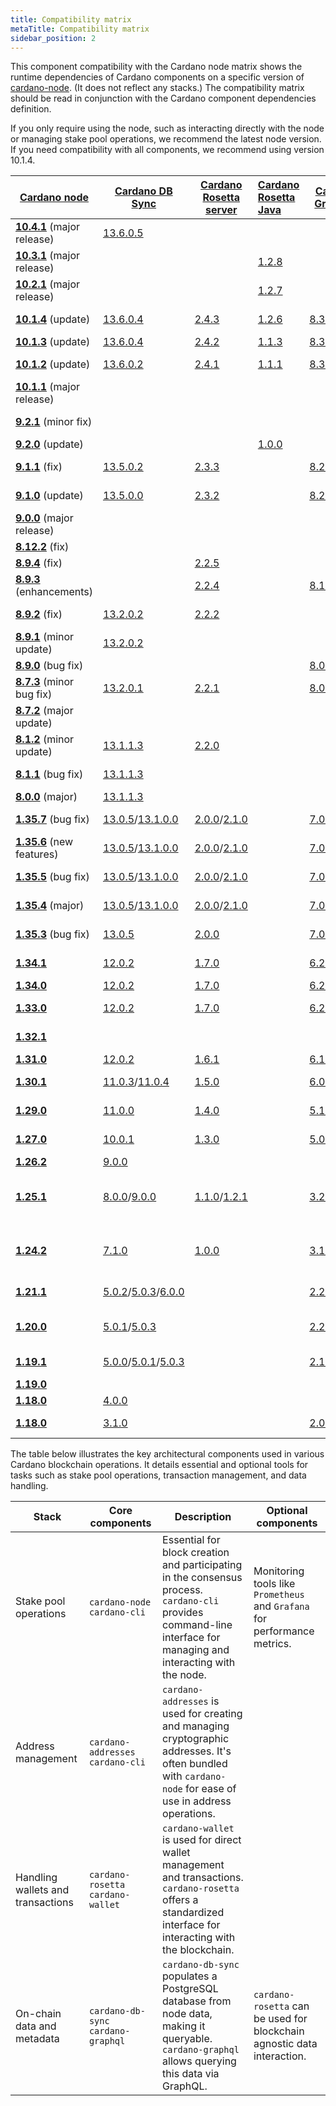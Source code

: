 ```yaml
---
title: Compatibility matrix
metaTitle: Compatibility matrix
sidebar_position: 2
---
```


This сomponent compatibility with the Cardano node matrix shows the runtime dependencies of Cardano components on a specific version of
[cardano-node](https://github.com/IntersectMBO/cardano-node/releases). (It
does not reflect any stacks.) The compatibility matrix should be read in
conjunction with the Cardano component dependencies definition.

If you only require using the node, such as interacting directly with the node
or managing stake pool operations, we recommend the latest node version.
If you need compatibility with all components, we recommend using
version 10.1.4.

| [Cardano node](https://github.com/IntersectMBO/cardano-node/releases)                          | [Cardano DB Sync](https://github.com/IntersectMBO/cardano-db-sync/releases)                                                                                                                                                         | [Cardano Rosetta server](https://github.com/cardano-foundation/cardano-rosetta/releases)                                                                            | [Cardano Rosetta Java](https://github.com/cardano-foundation/cardano-rosetta-java)     | [Cardano GraphQL](https://github.com/cardano-foundation/cardano-graphql/releases)                                                                                   | [Cardano wallet](https://github.com/cardano-foundation/cardano-wallet/releases)                                                                                                         |
|------------------------------------------------------------------------------------------------|-------------------------------------------------------------------------------------------------------------------------------------------------------------------------------------------------------------------------------------|---------------------------------------------------------------------------------------------------------------------------------------------------------------------|:---------------------------------------------------------------------------------------|---------------------------------------------------------------------------------------------------------------------------------------------------------------------|-----------------------------------------------------------------------------------------------------------------------------------------------------------------------------------------|
| **[10.4.1](https://github.com/IntersectMBO/cardano-node/releases/tag/10.4.1)** (major release) | [13.6.0.5](https://github.com/IntersectMBO/cardano-db-sync/releases/tag/13.6.0.5)
| **[10.3.1](https://github.com/IntersectMBO/cardano-node/releases/tag/10.3.1)** (major release) |                                                                                                                                                                                                                                     |                                                                                                                                                                     | [1.2.8](https://github.com/cardano-foundation/cardano-rosetta-java/releases/tag/1.2.8) |                                                                                                                                                                     | 
| **[10.2.1](https://github.com/IntersectMBO/cardano-node/releases/tag/10.2.1)** (major release) |                                                                                                                                                                                                                                     |                                                                                                                                                                     | [1.2.7](https://github.com/cardano-foundation/cardano-rosetta-java/releases/tag/1.2.7) |                                                                                                                                                                     | [v2025-03-31](https://github.com/cardano-foundation/cardano-wallet/releases/tag/v2025-03-31)
| **[10.1.4](https://github.com/IntersectMBO/cardano-node/releases/tag/10.1.4)** (update)        | [13.6.0.4](https://github.com/IntersectMBO/cardano-db-sync/releases/tag/13.6.0.4)                                                                                                                                                   | [2.4.3](https://github.com/cardano-foundation/cardano-rosetta/releases/tag/2.4.3)                                                                                   | [1.2.6](https://github.com/cardano-foundation/cardano-rosetta-java/releases/tag/1.2.6) | [8.3.3](https://github.com/cardano-foundation/cardano-graphql/releases/tag/8.3.3)                                                                                   | [v2025-03-04](https://github.com/cardano-foundation/cardano-wallet/releases/tag/v2025-03-04)                                                                                            |                                                                                                                                                                                |
| **[10.1.3](https://github.com/IntersectMBO/cardano-node/releases/tag/10.1.3)** (update)        | [13.6.0.4](https://github.com/IntersectMBO/cardano-db-sync/releases/tag/13.6.0.4)                                                                                                                                                   | [2.4.2](https://github.com/cardano-foundation/cardano-rosetta/releases/tag/2.4.2)                                                                                   | [1.1.3](https://github.com/cardano-foundation/cardano-rosetta-java/releases/tag/1.1.3) | [8.3.2](https://github.com/cardano-foundation/cardano-graphql/releases/tag/8.3.2)                                                                                   |                                                                                                                                                                                         |
| **[10.1.2](https://github.com/IntersectMBO/cardano-node/releases/tag/10.1.2)** (update)        | [13.6.0.2](https://github.com/IntersectMBO/cardano-db-sync/releases/tag/13.6.0.2)                                                                                                                                                   | [2.4.1](https://github.com/cardano-foundation/cardano-rosetta/releases/tag/2.4.1)                                                                                   | [1.1.1](https://github.com/cardano-foundation/cardano-rosetta-java/releases/tag/1.1.1) | [8.3.0](https://github.com/cardano-foundation/cardano-graphql/releases/tag/8.3.0)                                                                                   | [v2024-11-18](https://github.com/cardano-foundation/cardano-wallet/releases/tag/v2024-11-18)                                                                                            |                                                                                                                                                                                                                                     | [2.4.0](https://github.com/cardano-foundation/cardano-rosetta/releases/tag/2.4.0)                                                                                   | [1.1.0](https://github.com/cardano-foundation/cardano-rosetta-java/releases/tag/1.1.0) | [8.3.0](https://github.com/cardano-foundation/cardano-graphql/releases/tag/8.3.0)                                                                                   | [v2024-11-18](https://github.com/cardano-foundation/cardano-wallet/releases/tag/v2024-11-18)                                                                                            |
| **[10.1.1](https://github.com/IntersectMBO/cardano-node/releases/tag/10.1.1)** (major release) |                                                                                                                                                                                                                                     |                                                                                                                                                                     |                                                                                        |                                                                                                                                                                     |                                                                                                                                                                                         |
| **[9.2.1](https://github.com/IntersectMBO/cardano-node/releases/tag/9.2.1)** (minor fix)       |                                                                                                                                                                                                                                     |                                                                                                                                                                     |                                                                                        |                                                                                                                                                                     | [v2024-09-29](https://github.com/cardano-foundation/cardano-wallet/releases/tag/v2024-09-29)                                                                                            |
| **[9.2.0](https://github.com/IntersectMBO/cardano-node/releases/tag/9.2.0)** (update)          |                                                                                                                                                                                                                                     |                                                                                                                                                                     | [1.0.0](https://github.com/cardano-foundation/cardano-rosetta-java/releases/tag/1.0.0) |                                                                                                                                                                     |                                                                                                                                                                                         |
| **[9.1.1](https://github.com/IntersectMBO/cardano-node/releases/tag/9.1.1)** (fix)             | [13.5.0.2](https://github.com/IntersectMBO/cardano-db-sync/releases/tag/13.5.0.2)                                                                                                                                                   | [2.3.3](https://github.com/cardano-foundation/cardano-rosetta/releases/tag/2.3.3)                                                                                   |                                                                                        | [8.2.2](https://github.com/cardano-foundation/cardano-graphql/releases/tag/8.2.2)                                                                                   | [v2024-09-03](https://github.com/cardano-foundation/cardano-wallet/releases/tag/v2024-09-03)                                                                                            |
| **[9.1.0](https://github.com/IntersectMBO/cardano-node/releases/tag/9.1.0)** (update)          | [13.5.0.0](https://github.com/IntersectMBO/cardano-db-sync/releases/tag/13.5.0.0)                                                                                                                                                   | [2.3.2](https://github.com/cardano-foundation/cardano-rosetta/releases/tag/2.3.2)                                                                                   |                                                                                        | [8.2.1](https://github.com/cardano-foundation/cardano-graphql/releases/tag/8.2.1)                                                                                   | [v2024-08-11](https://github.com/cardano-foundation/cardano-wallet/releases/tag/v2024-08-11)                                                                                            |
| **[9.0.0](https://github.com/IntersectMBO/cardano-node/releases/tag/9.0.0)** (major release)   |                                                                                                                                                                                                                                     |                                                                                                                                                                     |                                                                                        |                                                                                                                                                                     |                                                                                                                                                                                         |
| **[8.12.2](https://github.com/IntersectMBO/cardano-node/releases/tag/8.12.2)** (fix)           |                                                                                                                                                                                                                                     |                                                                                                                                                                     |                                                                                        |                                                                                                                                                                     |                                                                                                                                                                                         |
| **[8.9.4](https://github.com/IntersectMBO/cardano-node/releases/tag/8.9.4)** (fix)             |                                                                                                                                                                                                                                     | [2.2.5](https://github.com/cardano-foundation/cardano-rosetta/releases/tag/2.2.5)                                                                                   |                                                                                        |                                                                                                                                                                     |                                                                                                                                                                                         |
| **[8.9.3](https://github.com/IntersectMBO/cardano-node/releases/tag/8.9.3)** (enhancements)    |                                                                                                                                                                                                                                     | [2.2.4](https://github.com/cardano-foundation/cardano-rosetta/releases/tag/2.2.4)                                                                                   |                                                                                        | [8.1.0](https://github.com/cardano-foundation/cardano-graphql/releases/tag/8.1.0)                                                                                   |                                                                                                                                                                                         |
| **[8.9.2](https://github.com/IntersectMBO/cardano-node/releases/tag/8.9.2)** (fix)             | [13.2.0.2](https://github.com/IntersectMBO/cardano-db-sync/releases/tag/13.2.0.2)                                                                                                                                                   | [2.2.2](https://github.com/cardano-foundation/cardano-rosetta/releases/tag/2.2.2)                                                                                   |                                                                                        |                                                                                                                                                                     | [2024-05-05](https://github.com/cardano-foundation/cardano-wallet/releases/tag/v2024-05-05)                                                                                             |
| **[8.9.1](https://github.com/IntersectMBO/cardano-node/releases/tag/8.9.1)** (minor update)    | [13.2.0.2](https://github.com/IntersectMBO/cardano-db-sync/releases/tag/13.2.0.2)                                                                                                                                                   |                                                                                                                                                                     |                                                                                        |                                                                                                                                                                     | [2024-03-27](https://github.com/cardano-foundation/cardano-wallet/releases/tag/v2024-03-27)                                                                                             |
| **[8.9.0](https://github.com/IntersectMBO/cardano-node/releases/tag/8.9.0)** (bug fix)         |                                                                                                                                                                                                                                     |                                                                                                                                                                     |                                                                                        | [8.0.3](https://github.com/cardano-foundation/cardano-graphql/releases/tag/8.0.3)                                                                                   |                                                                                                                                                                                         |
| **[8.7.3](https://github.com/IntersectMBO/cardano-node/releases/tag/8.7.3)** (minor bug fix)   | [13.2.0.1](https://github.com/IntersectMBO/cardano-db-sync/releases/tag/13.2.0.1)                                                                                                                                                   | [2.2.1](https://github.com/cardano-foundation/cardano-rosetta/releases/tag/2.2.1)                                                                                   |                                                                                        | [8.0.1](https://github.com/cardano-foundation/cardano-graphql/releases/tag/8.0.1)/[8.0.2](https://github.com/cardano-foundation/cardano-graphql/releases/tag/8.0.2) | [2024-03-01](https://github.com/cardano-foundation/cardano-wallet/releases/tag/v2024-03-01)                                                                                             |
| **[8.7.2](https://github.com/IntersectMBO/cardano-node/releases/tag/8.7.2)** (major update)    |                                                                                                                                                                                                                                     |                                                                                                                                                                     |                                                                                        |                                                                                                                                                                     |                                                                                                                                                                                         |
| **[8.1.2](https://github.com/IntersectMBO/cardano-node/releases/tag/8.1.2)** (minor update)    | [13.1.1.3](https://github.com/IntersectMBO/cardano-db-sync/releases/tag/13.1.1.3)                                                                                                                                                   | [2.2.0](https://github.com/cardano-foundation/cardano-rosetta/releases/tag/2.2.0)                                                                                   |                                                                                        |                                                                                                                                                                     | [2024-12-18](https://github.com/cardano-foundation/cardano-wallet/releases/tag/v2023-12-18)                                                                                             |
| **[8.1.1](https://github.com/IntersectMBO/cardano-node/releases/tag/8.1.1)** (bug fix)         | [13.1.1.3](https://github.com/IntersectMBO/cardano-db-sync/releases/tag/13.1.1.3)                                                                                                                                                   |                                                                                                                                                                     |                                                                                        |                                                                                                                                                                     | [2023-07-18](https://github.com/cardano-foundation/cardano-wallet/releases/tag/v2023-07-18)                                                                                             |
| **[8.0.0](https://github.com/IntersectMBO/cardano-node/releases/tag/8.0.0)** (major)           | [13.1.1.3](https://github.com/IntersectMBO/cardano-db-sync/releases/tag/13.1.1.3)                                                                                                                                                   |                                                                                                                                                                     |                                                                                        |                                                                                                                                                                     |                                                                                                                                                                                         |
| **[1.35.7](https://github.com/IntersectMBO/cardano-node/releases/tag/1.35.7)** (bug fix)       | [13.0.5](https://github.com/IntersectMBO/cardano-db-sync/releases/tag/13.0.5)/[13.1.0.0](https://github.com/IntersectMBO/cardano-db-sync/releases/tag/13.1.0.0)                                                                     | [2.0.0](https://github.com/cardano-foundation/cardano-rosetta/releases/tag/2.0.0)/[2.1.0](https://github.com/cardano-foundation/cardano-rosetta/releases/tag/2.1.0) |                                                                                        | [7.0.2](https://github.com/cardano-foundation/cardano-graphql/releases/tag/7.0.2)/[8.0.0](https://github.com/cardano-foundation/cardano-graphql/releases/tag/8.0.0) | [2022-12-14](https://github.com/cardano-foundation/cardano-wallet/releases/tag/v2022-12-14)                                                                                             |
| **[1.35.6](https://github.com/IntersectMBO/cardano-node/releases/tag/1.35.6)** (new features)  | [13.0.5](https://github.com/IntersectMBO/cardano-db-sync/releases/tag/13.0.5)/[13.1.0.0](https://github.com/IntersectMBO/cardano-db-sync/releases/tag/13.1.0.0)                                                                     | [2.0.0](https://github.com/cardano-foundation/cardano-rosetta/releases/tag/2.0.0)/[2.1.0](https://github.com/cardano-foundation/cardano-rosetta/releases/tag/2.1.0) |                                                                                        | [7.0.2](https://github.com/cardano-foundation/cardano-graphql/releases/tag/7.0.2)/[8.0.0](https://github.com/cardano-foundation/cardano-graphql/releases/tag/8.0.0) | [2022-12-14](https://github.com/cardano-foundation/cardano-wallet/releases/tag/v2022-12-14)                                                                                             |
| **[1.35.5](https://github.com/IntersectMBO/cardano-node/releases/tag/1.35.5)** (bug fix)       | [13.0.5](https://github.com/IntersectMBO/cardano-db-sync/releases/tag/13.0.5)/[13.1.0.0](https://github.com/IntersectMBO/cardano-db-sync/releases/tag/13.1.0.0)                                                                     | [2.0.0](https://github.com/cardano-foundation/cardano-rosetta/releases/tag/2.0.0)/[2.1.0](https://github.com/cardano-foundation/cardano-rosetta/releases/tag/2.1.0) |                                                                                        | [7.0.2](https://github.com/cardano-foundation/cardano-graphql/releases/tag/7.0.2)/[8.0.0](https://github.com/cardano-foundation/cardano-graphql/releases/tag/8.0.0) | [2022-12-14](https://github.com/cardano-foundation/cardano-wallet/releases/tag/v2022-12-14)                                                                                             |
| **[1.35.4](https://github.com/IntersectMBO/cardano-node/releases/tag/1.35.4)** (major)         | [13.0.5](https://github.com/IntersectMBO/cardano-db-sync/releases/tag/13.0.5)/[13.1.0.0](https://github.com/IntersectMBO/cardano-db-sync/releases/tag/13.1.0.0)                                                                     | [2.0.0](https://github.com/cardano-foundation/cardano-rosetta/releases/tag/2.0.0)/[2.1.0](https://github.com/cardano-foundation/cardano-rosetta/releases/tag/2.1.0) |                                                                                        | [7.0.2](https://github.com/cardano-foundation/cardano-graphql/releases/tag/7.0.2)/[8.0.0](https://github.com/cardano-foundation/cardano-graphql/releases/tag/8.0.0) | [2022-12-14](https://github.com/cardano-foundation/cardano-wallet/releases/tag/v2022-12-14)                                                                                             |
| **[1.35.3](https://github.com/IntersectMBO/cardano-node/releases/tag/1.35.3)** (bug fix)       | [13.0.5](https://github.com/IntersectMBO/cardano-db-sync/releases/tag/13.0.5)                                                                                                                                                       | [2.0.0](https://github.com/cardano-foundation/cardano-rosetta/releases/tag/2.0.0)                                                                                   |                                                                                        | [7.0.2](https://github.com/cardano-foundation/cardano-graphql/releases/tag/7.0.2)                                                                                   | [2022-10-06](https://github.com/cardano-foundation/cardano-wallet/releases/tag/v2022-10-06)                                                                                             |
| **[1.34.1](https://github.com/IntersectMBO/cardano-node/releases/tag/1.34.1)**                 | [12.0.2](https://github.com/IntersectMBO/cardano-db-sync/releases/tag/12.0.2)                                                                                                                                                       | [1.7.0](https://github.com/cardano-foundation/cardano-rosetta/releases/tag/1.7.0)                                                                                   |                                                                                        | [6.2.0](https://github.com/cardano-foundation/cardano-graphql/releases/tag/6.2.0)                                                                                   | [2022-05-27](https://github.com/cardano-foundation/cardano-wallet/releases/tag/v2022-05-27)                                                                                             |
| **[1.34.0](https://github.com/IntersectMBO/cardano-node/releases/tag/1.34.0)**                 | [12.0.2](https://github.com/IntersectMBO/cardano-db-sync/releases/tag/12.0.2)                                                                                                                                                       | [1.7.0](https://github.com/cardano-foundation/cardano-rosetta/releases/tag/1.7.0)                                                                                   |                                                                                        | [6.2.0](https://github.com/cardano-foundation/cardano-graphql/releases/tag/6.2.0)                                                                                   |                                                                                                                                                                                         |
| **[1.33.0](https://github.com/IntersectMBO/cardano-node/releases/tag/1.33.0)**                 | [12.0.2](https://github.com/IntersectMBO/cardano-db-sync/releases/tag/12.0.2)                                                                                                                                                       | [1.7.0](https://github.com/cardano-foundation/cardano-rosetta/releases/tag/1.7.0)                                                                                   |                                                                                        | [6.2.0](https://github.com/cardano-foundation/cardano-graphql/releases/tag/6.2.0)                                                                                   | [2022-01-18](https://github.com/cardano-foundation/cardano-wallet/releases/tag/v2022-01-18)                                                                                             |
| **[1.32.1](https://github.com/IntersectMBO/cardano-node/releases/tag/1.32.1)**                 |                                                                                                                                                                                                                                     |                                                                                                                                                                     |                                                                                        |                                                                                                                                                                     | [2021-12-15](https://github.com/cardano-foundation/cardano-wallet/releases/tag/v2021-12-15)                                                                                             |
| **[1.31.0](https://github.com/IntersectMBO/cardano-node/releases/tag/1.31.0)**                 | [12.0.2](https://github.com/IntersectMBO/cardano-db-sync/releases/tag/12.0.2)                                                                                                                                                       | [1.6.1](https://github.com/cardano-foundation/cardano-rosetta/releases/tag/1.6.1)                                                                                   |                                                                                        | [6.1.0](https://github.com/cardano-foundation/cardano-graphql/releases/tag/6.1.0)                                                                                   |                                                                                                                                                                                         |
| **[1.30.1](https://github.com/IntersectMBO/cardano-node/releases/tag/1.30.1)**                 | [11.0.3](https://github.com/IntersectMBO/cardano-db-sync/releases/tag/11.0.3)/[11.0.4](https://github.com/IntersectMBO/cardano-db-sync/releases/tag/11.0.4)                                                                         | [1.5.0](https://github.com/cardano-foundation/cardano-rosetta/releases/tag/1.5.0)                                                                                   |                                                                                        | [6.0.0](https://github.com/cardano-foundation/cardano-graphql/releases/tag/6.0.0)                                                                                   | [2021-11-11 ](https://github.com/cardano-foundation/cardano-wallet/releases/tag/v2021-11-11)                                                                                            |
| **[1.29.0](https://github.com/IntersectMBO/cardano-node/releases/tag/1.29.0)**                 | [11.0.0](https://github.com/IntersectMBO/cardano-db-sync/releases/tag/11.0.0)                                                                                                                                                       | [1.4.0](https://github.com/cardano-foundation/cardano-rosetta/releases/tag/1.4.0)                                                                                   |                                                                                        | [5.1.0](https://github.com/cardano-foundation/cardano-graphql/releases/tag/5.1.0)                                                                                   | [2021-09-09](https://github.com/cardano-foundation/cardano-wallet/releases/tag/v2021-09-09)                                                                                             |
| **[1.27.0](https://github.com/IntersectMBO/cardano-node/releases/tag/1.27.0)**                 | [10.0.1](https://github.com/IntersectMBO/cardano-db-sync/releases/tag/10.0.1)                                                                                                                                                       | [1.3.0](https://github.com/cardano-foundation/cardano-rosetta/releases/tag/1.3.0)                                                                                   |                                                                                        | [5.0.0](https://github.com/cardano-foundation/cardano-graphql/releases/tag/5.0.0)                                                                                   | [2021-06-11](https://github.com/cardano-foundation/cardano-wallet/releases/tag/v2021-06-11)                                                                                             |
| **[1.26.2](https://github.com/IntersectMBO/cardano-node/releases/tag/1.26.2)**                 | [9.0.0](https://github.com/IntersectMBO/cardano-db-sync/releases/tag/9.0.0)                                                                                                                                                         |                                                                                                                                                                     |                                                                                        |                                                                                                                                                                     |                                                                                                                                                                                         |
| **[1.25.1](https://github.com/IntersectMBO/cardano-node/releases/tag/1.25.1)**                 | [8.0.0](https://github.com/IntersectMBO/cardano-db-sync/releases/tag/8.0.0)/[9.0.0](https://github.com/IntersectMBO/cardano-db-sync/releases/tag/9.0.0)                                                                             | [1.1.0](https://github.com/cardano-foundation/cardano-rosetta/releases/tag/1.1.0)/[1.2.1](https://github.com/cardano-foundation/cardano-rosetta/releases/tag/1.2.1) |                                                                                        | [3.2.0](https://github.com/cardano-foundation/cardano-graphql/releases/tag/3.2.0)                                                                                   | [2021-02-12](https://github.com/cardano-foundation/cardano-wallet/releases/tag/v2021-02-12)/[2021-02-15](https://github.com/cardano-foundation/cardano-wallet/releases/tag/v2021-02-15) |
| **[1.24.2](https://github.com/IntersectMBO/cardano-node/releases/tag/1.24.2)**                 | [7.1.0](https://github.com/IntersectMBO/cardano-db-sync/releases/tag/7.1.0)                                                                                                                                                         | [1.0.0](https://github.com/cardano-foundation/cardano-rosetta/releases/tag/1.0.0)                                                                                   |                                                                                        | [3.1.1](https://github.com/cardano-foundation/cardano-graphql/releases/tag/3.1.1)                                                                                   | [2020-12-21](https://github.com/cardano-foundation/cardano-wallet/releases/tag/v2020-12-21)/[2021-01-12](https://github.com/cardano-foundation/cardano-wallet/releases/tag/v2021-01-12) |
| **[1.21.1](https://github.com/IntersectMBO/cardano-node/releases/tag/1.21.1)**                 | [5.0.2](https://github.com/IntersectMBO/cardano-db-sync/releases/tag/5.0.2)/[5.0.3](https://github.com/IntersectMBO/cardano-db-sync/releases/tag/5.0.3)/[6.0.0](https://github.com/IntersectMBO/cardano-db-sync/releases/tag/6.0.0) |                                                                                                                                                                     |                                                                                        | [2.2.1](https://github.com/cardano-foundation/cardano-graphql/releases/tag/2.2.1)                                                                                   | [2020-10-13](https://github.com/cardano-foundation/cardano-wallet/releases/tag/v2020-10-13)                                                                                             |
| **[1.20.0](https://github.com/IntersectMBO/cardano-node/releases/tag/1.20.0)**                 | [5.0.1](https://github.com/IntersectMBO/cardano-db-sync/releases/tag/5.0.1)/[5.0.3](https://github.com/IntersectMBO/cardano-db-sync/releases/tag/5.0.3)                                                                             |                                                                                                                                                                     |                                                                                        | [2.2.0](https://github.com/cardano-foundation/cardano-graphql/releases/tag/2.2.0)                                                                                   | [2020-9-22](https://github.com/cardano-foundation/cardano-wallet/releases/tag/v2020-09-22)/[2020-09-30](https://github.com/cardano-foundation/cardano-wallet/releases/tag/v2020-09-30)  |
| **[1.19.1](https://github.com/IntersectMBO/cardano-node/releases/tag/1.19.1)**                 | [5.0.0](https://github.com/IntersectMBO/cardano-db-sync/releases/tag/5.0.0)/[5.0.1](https://github.com/IntersectMBO/cardano-db-sync/releases/tag/5.0.1)/[5.0.3](https://github.com/IntersectMBO/cardano-db-sync/releases/tag/5.0.3) |                                                                                                                                                                     |                                                                                        | [2.1.0](https://github.com/cardano-foundation/cardano-graphql/releases/tag/2.1.0)                                                                                   | [2020-9-11](https://github.com/cardano-foundation/cardano-wallet/releases/tag/v2020-09-11)                                                                                              |
| **[1.19.0](https://github.com/IntersectMBO/cardano-node/releases/tag/1.19.0)**                 |                                                                                                                                                                                                                                     |                                                                                                                                                                     |                                                                                        |                                                                                                                                                                     |                                                                                                                                                                                         |
| **[1.18.0](https://github.com/IntersectMBO/cardano-node/releases/tag/1.18.0)**                 | [4.0.0](https://github.com/IntersectMBO/cardano-db-sync/releases/tag/4.0.0)                                                                                                                                                         |                                                                                                                                                                     |                                                                                        |                                                                                                                                                                     |                                                                                                                                                                                         |
| **[1.18.0](https://github.com/IntersectMBO/cardano-node/releases/tag/1.18.0)**                 | [3.1.0](https://github.com/IntersectMBO/cardano-db-sync/releases/tag/3.1.0)                                                                                                                                                         |                                                                                                                                                                     |                                                                                        | [2.0.0](https://github.com/cardano-foundation/cardano-graphql/releases/tag/2.0.0)                                                                                   | [2020-8-3](https://github.com/cardano-foundation/cardano-wallet/releases/tag/v2020-08-03)                                                                                               |


The table below illustrates the key architectural components used in various Cardano blockchain operations. It details essential and optional tools for tasks such as stake pool operations, transaction management, and data handling.

| Stack | Core components | Description | Optional components|
|--|--|--|--|
| Stake pool operations  | `cardano-node` `cardano-cli` | Essential for block creation and participating in the consensus process. `cardano-cli` provides command-line interface for managing and interacting with the node. | Monitoring tools like `Prometheus` and `Grafana` for performance metrics.|
| Address management  | `cardano-addresses` `cardano-cli` | `cardano-addresses` is used for creating and managing cryptographic addresses. It's often bundled with `cardano-node` for ease of use in address operations. | |
| Handling wallets and transactions  | `cardano-rosetta` `cardano-wallet` | `cardano-wallet` is used for direct wallet management and transactions. `cardano-rosetta` offers a standardized interface for interacting with the blockchain. | |
| On-chain data and metadata | `cardano-db-sync` `cardano-graphql` | `cardano-db-sync` populates a PostgreSQL database from node data, making it queryable. `cardano-graphql` allows querying this data via GraphQL.  | `cardano-rosetta` can be used for blockchain agnostic data interaction. |
